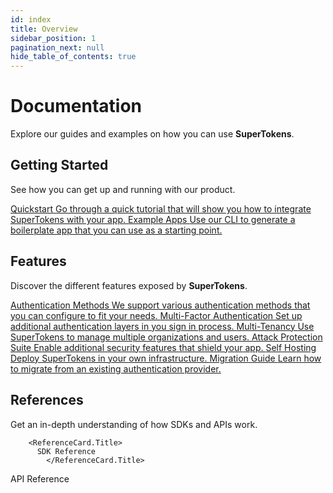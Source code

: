 ```yaml
---
id: index
title: Overview
sidebar_position: 1
pagination_next: null
hide_table_of_contents: true
---
```




# Documentation

Explore our guides and examples on how you can use **SuperTokens**.

## Getting Started

See how you can get up and running with our product.

<Grid columns="repeat(3, 1fr)" gap="4">
		<Card asChild>
			<a href="/docs/quickstart/introduction">
				<Text as="div" size="4" weight="bold">
          Quickstart
				</Text>
				<Text as="div" color="gray" size="2" style={{ marginBottom: 0 }}>
          Go through a quick tutorial that will show you how to integrate SuperTokens with your app.
				</Text>
			</a>
		</Card>
		<Card asChild>
			<a href="/docs/quickstart/introduction">
				<Text as="div" size="4" weight="bold">
          Example Apps 
				</Text>
				<Text as="div" color="gray" size="2" style={{ marginBottom: 0 }}>
          Use our CLI to generate a boilerplate app that you can use as a starting point.
				</Text>
			</a>
		</Card>
</Grid>


## Features

Discover the different features exposed by **SuperTokens**.

<Grid  columns="repeat(4, 1fr)" gap="4">
		<Card asChild>
			<a href="/docs/quickstart/introduction">
				<Text as="div" size="4" weight="bold">
          Authentication Methods
				</Text>
				<Text as="div" color="gray" size="2" style={{ marginBottom: 0 }}>
          We support various authentication methods that you can configure to fit your needs.
				</Text>
			</a>
		</Card>
		<Card asChild>
			<a href="/docs/quickstart/introduction">
				<Text as="div" size="4" weight="bold">
          Multi-Factor Authentication
				</Text>
				<Text as="div" color="gray" size="2" style={{ marginBottom: 0 }}>
          Set up additional authentication layers in you sign in process.
				</Text>
			</a>
		</Card>
		<Card asChild>
			<a href="/docs/quickstart/introduction">
				<Text as="div" size="4" weight="bold">
          Multi-Tenancy
				</Text>
				<Text as="div" color="gray" size="2" style={{ marginBottom: 0 }}>
          Use SuperTokens to manage multiple organizations and users.
				</Text>
			</a>
		</Card>
		<Card asChild>
			<a href="/docs/quickstart/introduction">
				<Text as="div" size="4" weight="bold">
          Attack Protection Suite
				</Text>
				<Text as="div" color="gray" size="2" style={{ marginBottom: 0 }}>
          Enable additional security features that shield your app.
				</Text>
			</a>
		</Card>
		<Card asChild>
			<a href="/docs/quickstart/introduction">
				<Text as="div" size="4" weight="bold">
          Self Hosting
				</Text>
				<Text as="div" color="gray" size="2" style={{ marginBottom: 0 }}>
          Deploy SuperTokens in your own infrastructure.
				</Text>
			</a>
		</Card>
		<Card asChild>
			<a href="/docs/quickstart/introduction">
				<Text as="div" size="4" weight="bold">
          Migration Guide
				</Text>
				<Text as="div" color="gray" size="2" style={{ marginBottom: 0 }}>
          Learn how to migrate from an existing authentication provider.
				</Text>
			</a>
		</Card>
</Grid>



## References

Get an in-depth understanding of how SDKs and APIs work.

<Grid columns="repeat(4, 1fr)" gap="4">
  <ReferenceCard href="/docs/quickstart/introduction">

        <ReferenceCard.Title>
          SDK Reference
			</ReferenceCard.Title>

  </ReferenceCard>
  <ReferenceCard href="/docs/quickstart/introduction">
        <ReferenceCard.Title>
          API Reference
			</ReferenceCard.Title>
  </ReferenceCard>
</Grid>
